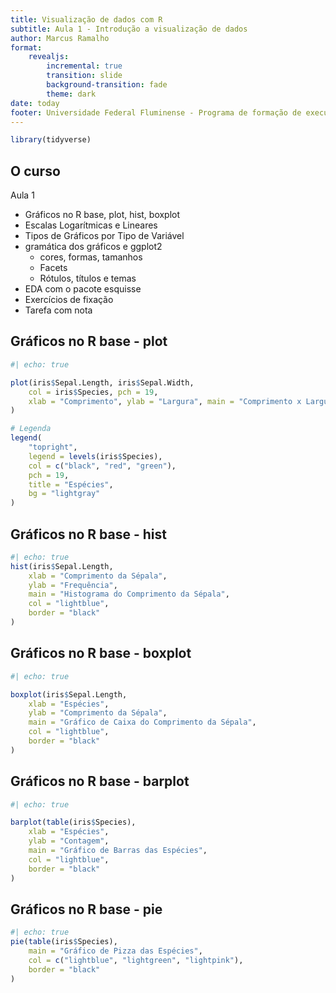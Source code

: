 ```yaml
---
title: Visualização de dados com R
subtitle: Aula 1 - Introdução a visualização de dados
author: Marcus Ramalho
format: 
    revealjs: 
        incremental: true  
        transition: slide
        background-transition: fade
        theme: dark
date: today
footer: Universidade Federal Fluminense - Programa de formação de executivos - Ciência de dados
---
```


```r
library(tidyverse)
```

## O curso {auto-animate=true}

Aula 1

-   Gráficos no R base, plot, hist, boxplot
-   Escalas Logarítmicas e Lineares
-   Tipos de Gráficos por Tipo de Variável
-   gramática dos gráficos e ggplot2
    -   cores, formas, tamanhos
    -   Facets
    -   Rótulos, títulos e temas
-   EDA com o pacote esquisse
-   Exercícios de fixação
-   Tarefa com nota

## Gráficos no R base - plot

```r
#| echo: true

plot(iris$Sepal.Length, iris$Sepal.Width,
    col = iris$Species, pch = 19,
    xlab = "Comprimento", ylab = "Largura", main = "Comprimento x Largura da Sépala"
)

# Legenda
legend(
    "topright",
    legend = levels(iris$Species),
    col = c("black", "red", "green"),
    pch = 19,
    title = "Espécies",
    bg = "lightgray"
)
```

## Gráficos no R base - hist

```r
#| echo: true
hist(iris$Sepal.Length,
    xlab = "Comprimento da Sépala",
    ylab = "Frequência",
    main = "Histograma do Comprimento da Sépala",
    col = "lightblue",
    border = "black"
)
```

## Gráficos no R base - boxplot

```r
#| echo: true

boxplot(iris$Sepal.Length,
    xlab = "Espécies",
    ylab = "Comprimento da Sépala",
    main = "Gráfico de Caixa do Comprimento da Sépala",
    col = "lightblue",
    border = "black"
)
```

## Gráficos no R base - barplot

```r
#| echo: true

barplot(table(iris$Species),
    xlab = "Espécies",
    ylab = "Contagem",
    main = "Gráfico de Barras das Espécies",
    col = "lightblue",
    border = "black"
)
```

## Gráficos no R base - pie

```r
#| echo: true
pie(table(iris$Species),
    main = "Gráfico de Pizza das Espécies",
    col = c("lightblue", "lightgreen", "lightpink"),
    border = "black"
)
```

